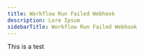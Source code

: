 ---
title: Workflow Run Failed Webhook
description: Lore Ipsum
sidebarTitle: Workflow Run Failed Webhook
---

This is a test